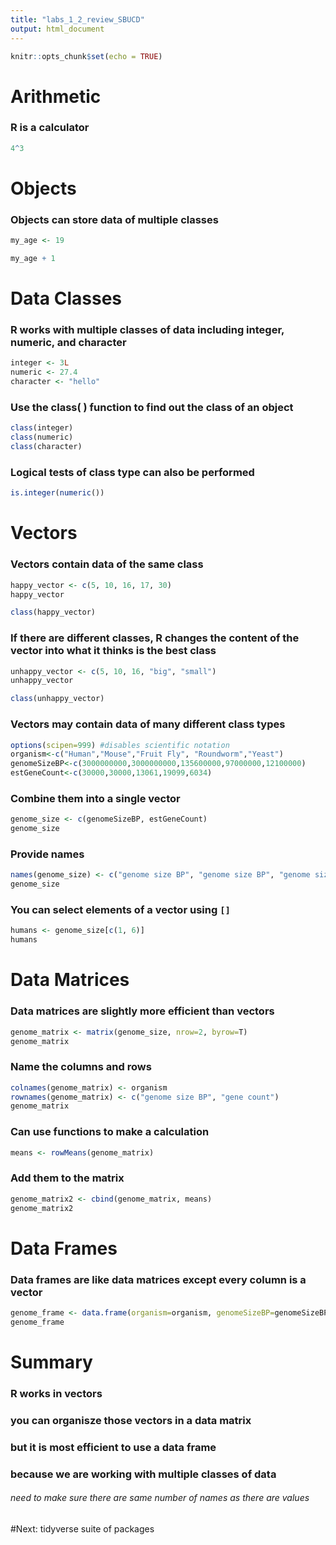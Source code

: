 ```yaml
---
title: "labs_1_2_review_SBUCD"
output: html_document
---
```


```r
knitr::opts_chunk$set(echo = TRUE)
```

# Arithmetic
### R is a calculator
```r
4^3
```

# Objects
### Objects can store data of multiple classes
```r
my_age <- 19
```
```r
my_age + 1
```

# Data Classes
### R works with multiple classes of data including integer, numeric, and character
```r
integer <- 3L
numeric <- 27.4
character <- "hello"
```
### Use the class( ) function to find out the class of an object
```r
class(integer)
class(numeric)
class(character)
```
### Logical tests of class type can also be performed
```r
is.integer(numeric())
```

# Vectors
### Vectors contain data of the same class
```r
happy_vector <- c(5, 10, 16, 17, 30)
happy_vector
```
```r
class(happy_vector)
```
### If there are different classes, R changes the content of the vector into what it thinks is the best class
```r
unhappy_vector <- c(5, 10, 16, "big", "small")
unhappy_vector
```
```r
class(unhappy_vector)
```

### Vectors may contain data of many different class types
```r
options(scipen=999) #disables scientific notation
organism<-c("Human","Mouse","Fruit Fly", "Roundworm","Yeast")
genomeSizeBP<-c(3000000000,3000000000,135600000,97000000,12100000)
estGeneCount<-c(30000,30000,13061,19099,6034)
```
### Combine them into a single vector
```r
genome_size <- c(genomeSizeBP, estGeneCount)
genome_size
```
### Provide names
```r
names(genome_size) <- c("genome size BP", "genome size BP", "genome size BP", "genome size BP", "genome size BP", "gene count", "gene count", "gene count", "gene count", "gene count")
genome_size
```
### You can select elements of a vector using `[]`
```r
humans <- genome_size[c(1, 6)]
humans
```

# Data Matrices
### Data matrices are slightly more efficient than vectors
```r
genome_matrix <- matrix(genome_size, nrow=2, byrow=T)
genome_matrix
```
### Name the columns and rows
```r
colnames(genome_matrix) <- organism
rownames(genome_matrix) <- c("genome size BP", "gene count")
genome_matrix
```
### Can use functions to make a calculation
```r
means <- rowMeans(genome_matrix)
```
### Add them to the matrix
```r
genome_matrix2 <- cbind(genome_matrix, means)
genome_matrix2
```

# Data Frames
### Data frames are like data matrices except every column is a vector
```r
genome_frame <- data.frame(organism=organism, genomeSizeBP=genomeSizeBP, estGeneCount=estGeneCount)
genome_frame
```

# Summary
### R works in vectors
### you can organisze those vectors in a data matrix
### but it is most efficient to use a data frame
### because we are working with multiple classes of data

###### need to make sure there are same number of names as there are values

#Next: tidyverse suite of packages